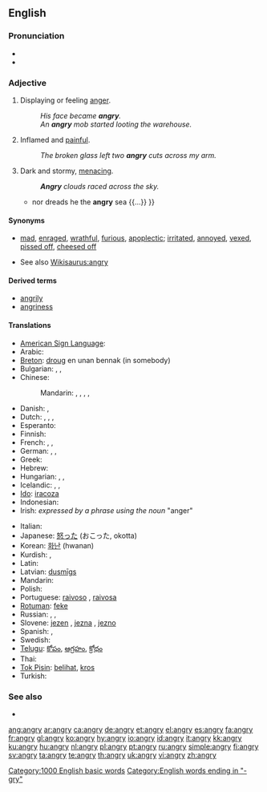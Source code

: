 ==English==

===Pronunciation===
* {{IPA|/ˈæŋ.gri/}}
* {{audio|en-us-angry.ogg|Audio (US)}}

===Adjective===
{{en-adj|angr|ier}}

# Displaying or feeling [[anger]].
#: ''His face became '''angry'''.''
#: ''An '''angry''' mob started looting the warehouse.''
# {{context|said about a wound or a rash}} Inflamed and [[painful]].
#: ''The broken glass left two '''angry''' cuts across my arm.''
# {{figurative|said about the sky or the sea}} Dark and stormy, [[menacing]].
#: '''''Angry''' clouds raced across the sky.''
#* {{quote-book|1756|[[w:Christopher Smart|Christopher Smart]]|3=[http://books.google.com/books?id=fnpYmCFiZlcC The Book of the Epodes]|chapter=Ode II|by=[[w:Horace|Horace]]
|passage={{...}} nor dreads he the '''angry''' sea {{...}} }}

====Synonyms====
* {{sense|displaying anger}} [[mad]], [[enraged]], [[wrathful]], [[furious]], [[apoplectic]]; [[irritated]], [[annoyed]], [[vexed]], [[pissed off]], [[cheesed off]]
* See also [[Wikisaurus:angry]]

====Derived terms====
* [[angrily]]
* [[angriness]]

====Translations====
{{trans-top|displaying anger}}
* [[American Sign Language]]: {{tø|ase|Claw5@NearNose-PalmBack}}
* Arabic: {{t|ar|غاضب|tr=ghāDib|sc=Arab}}
* [[Breton]]: [[droug]] en unan bennak (in somebody)
* Bulgarian: {{t+|bg|ядосан|m|sc=Cyrl}},  {{t|bg|разгневен|sc=Cyrl}},  {{t|bg|сърдит|sc=Cyrl}}
* Chinese:
*: Mandarin: {{t|zh|恼怒|sc=Hani}},  {{t|zh|恼怒|tr=nǎonù|sc=Hani}},  {{t|zh|忿怒|tr=fènnù|sc=Hani}},  {{t|zh|生氣|sc=Hani}},  {{t|zh|生气|tr=shēngqì|sc=Hani}}
* Danish: {{t-|da|vred}}, {{t-|da|sur}}
* Dutch: {{t+|nl|kwaad}}, {{t-|nl|kwade}}, {{t+|nl|boos}}, {{t-|nl|boze}}
* Esperanto: {{t-|eo|kolera|xs=Esperanto}}
* Finnish: {{t+|fi|vihainen}}
* French: {{t+|fr|fâché|m}}, {{t+|fr|fâchée|f}}, {{t-|fr|en colère}}
* German: {{t-|de|ärgerlich}},  {{t+|de|zornig}},  {{t|de|böse}}
* Greek: {{t+|el|θυμωμένος|m|tr=thimoménos|sc=Grek}}
* Hebrew: {{he-translation|סר|sar}}
* Hungarian: {{t+|hu|haragos}}, {{t+|hu|dühös}}, {{t+|hu|mérges}}
* Icelandic: {{t+|is|reiður|m}}, {{t+|is|reið|f}}, {{t+|is|reitt|n}}
* [[Ido]]: [[iracoza]]
* Indonesian: {{t-|id|marah|xs=Indonesian}}
* Irish: ''expressed by a phrase using the noun'' {{t-|ga|fearg|f|xs=Irish}} "anger"
{{trans-mid}}
* Italian: {{t+|it|arrabbiato}}
* Japanese: [[怒る|怒った]] (おこった, okotta)
* Korean: [[화난]] (hwanan)
* Kurdish: {{t|ku|توڕه‌|tr=ture|sc=ku-Arab}}, {{t|ku|زیز|tr=ziz|sc=ku-Arab}}
* Latin: {{t-|la|iratus}}
* Latvian: [[dusmīgs]]
* Mandarin: {{t|zh|惱怒|sc=Hani}}
* Polish: {{t+|pl|zły}}
* Portuguese: [[raivoso]] {{m}}, [[raivosa]] {{f}}
* [[Rotuman]]: [[feke]]
* Russian: {{t|ru|сердитый|tr=serdítyj|sc=Cyrl}}, {{t+|ru|злой|tr=zloj|sc=Cyrl}}, {{t|ru|разгневанный|tr=razgnévannyj|sc=Cyrl}}
* Slovene: [[jezen]] {{m}}, [[jezna]] {{f}}, [[jezno]] {{n}}
* Spanish: {{t-|es|enojado}}, {{t-|es|enfadado}}
* Swedish: {{t+|sv|arg}}
* [[Telugu]]: [[కోపం]], [[ఆగ్రహం]], [[క్రోధం]]
* Thai: {{t|th|โกรธ|sc=Thai|xs=Thai}}
* [[Tok Pisin]]: [[belihat]], [[kros]]
* Turkish: {{t+|tr|kızgın}}
{{trans-bottom}}

===See also===
* {{pedialite|Anger}}

[[Category:1000 English basic words]]
[[Category:English words ending in "-gry"]]

[[ang:angry]]
[[ar:angry]]
[[ca:angry]]
[[de:angry]]
[[et:angry]]
[[el:angry]]
[[es:angry]]
[[fa:angry]]
[[fr:angry]]
[[gl:angry]]
[[ko:angry]]
[[hy:angry]]
[[io:angry]]
[[id:angry]]
[[it:angry]]
[[kk:angry]]
[[ku:angry]]
[[hu:angry]]
[[nl:angry]]
[[pl:angry]]
[[pt:angry]]
[[ru:angry]]
[[simple:angry]]
[[fi:angry]]
[[sv:angry]]
[[ta:angry]]
[[te:angry]]
[[th:angry]]
[[uk:angry]]
[[vi:angry]]
[[zh:angry]]